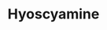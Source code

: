 ---
title: Hyoscyamine
aka:
  - levo-atropine
duration_chart_title: Smoked Duration of Hyoscyamine
duration_chart:
  total: 2–6 hours
  onset: 75s
  coming_up: 210s
  plateau: 20m
  coming_down: 45m
  after_effects: 4h
positive_effects: surreal experiences, hallucination
neutral_effects: altered sense of time, dizziness, dryness
negative_effects: delusion, nausea, loss of motor skills, anxiety, confusion, unpredictable or dangerous behaviour
image_location: /src/assets/Images/Hyoscyamine/Hyoscyamine (structural formula).png
dosage_table:
  title: Smoked Dosage of Hyoscyamine
  threshold: 0.05 mg
  light: 0.5 mg
  common: 1.5 mg
  strong: 2.5 mg
  heavy: 4+ mg
warnings: Often causes unpredictable and dangerous behaviour. Toxic.
--- 